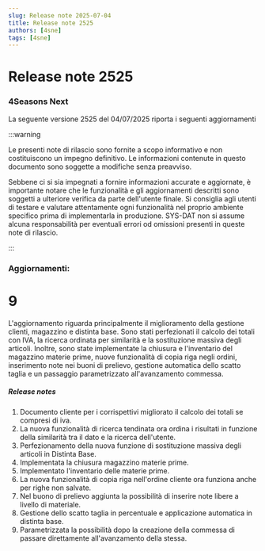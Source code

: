 ```yaml
---
slug: Release note 2025-07-04
title: Release note 2525
authors: [4sne]
tags: [4sne]
---
```


# Release note 2525

### 4Seasons Next

La seguente versione 2525 del 04/07/2025 riporta i seguenti aggiornamenti

:::warning

Le presenti note di rilascio sono fornite a scopo informativo e non costituiscono un impegno definitivo. Le informazioni contenute in questo documento sono soggette a modifiche senza preavviso.

Sebbene ci si sia impegnati a fornire informazioni accurate e aggiornate, è importante notare che le funzionalità e gli aggiornamenti descritti sono soggetti a ulteriore verifica da parte dell'utente finale.  Si consiglia agli utenti di testare e valutare attentamente ogni funzionalità nel proprio ambiente specifico prima di implementarla in produzione.
SYS-DAT non si assume alcuna responsabilità per eventuali errori od omissioni presenti in queste note di rilascio.

:::


<!-- truncate -->

### Aggiornamenti:        

#  9

L'aggiornamento riguarda principalmente il miglioramento della gestione clienti, magazzino e distinta base. Sono stati perfezionati il calcolo dei totali con IVA, la ricerca ordinata per similarità e la sostituzione massiva degli articoli. Inoltre, sono state implementate la chiusura e l'inventario del magazzino materie prime, nuove funzionalità di copia riga negli ordini, inserimento note nei buoni di prelievo, gestione automatica dello scatto taglia e un passaggio parametrizzato all'avanzamento commessa.


##### Release notes

1. Documento cliente per i corrispettivi migliorato il calcolo dei totali se compresi di iva. 
1. La nuova funzionalità di ricerca tendinata ora ordina i risultati in funzione della similarità tra il dato e la ricerca dell'utente. 
1. Perfezionamento della nuova funzione di sostituzione massiva degli articoli in Distinta Base. 
1. Implementata la chiusura magazzino materie prime. 
1. Implementato l'inventario delle materie prime. 
1. La nuova funzionalità di copia riga nell'ordine cliente ora funziona anche per righe non salvate. 
1. Nel buono di prelievo aggiunta la possibilità di inserire note libere a livello di materiale. 
1. Gestione dello scatto taglia in percentuale e applicazione automatica in distinta base. 
1. Parametrizzata la possibilità dopo la creazione della commessa di passare direttamente all'avanzamento della stessa. 

